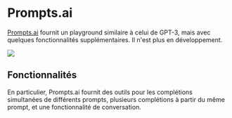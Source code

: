 
# Prompts.ai

[Prompts.ai](https://prompts.ai/) fournit un playground similaire à celui de GPT-3, mais avec quelques
fonctionnalités supplémentaires. Il n'est plus en développement.

<div style={{ textAlign: "center" }}>
  <Image
    src="/docs/assets/tooling/promptsai.webp"
    width={2866}
    height={1590}
    style={{ width: "750px", margin: "auto" }}
  />
</div>

## Fonctionnalités

En particulier, Prompts.ai fournit des outils pour les complétions simultanées de
différents prompts, plusieurs complétions à partir du même prompt, et une
fonctionnalité de conversation.
